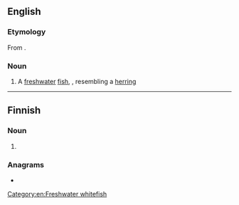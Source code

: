 {{also|Pollan}}
==English==

===Etymology===
From {{uder|en|ga|pollán}}.

===Noun===
{{en-noun}}

# A [[freshwater]] [[fish]], {{taxlink|Coregonus pollan|species|noshow=1}}, resembling a [[herring]]

[[Category:en:Freshwater whitefish]]

----

==Finnish==

===Noun===
{{head|fi|noun form}}

# {{fi-form of|polla|case=genitive|pl=singular}}

===Anagrams===
* {{anagrams|fi|a=allnop|pallon}}